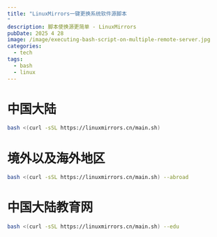 ```yaml
---
title: "LinuxMirrors一键更换系统软件源脚本
"
description: 脚本使换源更简单 - LinuxMirrors
pubDate: 2025 4 28
image: /image/executing-bash-script-on-multiple-remote-server.jpg
categories:
  - tech
tags:
  - bash
  - linux
---
```




# 中国大陆
```bash
bash <(curl -sSL https://linuxmirrors.cn/main.sh)
```

# 境外以及海外地区
```bash
bash <(curl -sSL https://linuxmirrors.cn/main.sh) --abroad
```

# 中国大陆教育网
```bash
bash <(curl -sSL https://linuxmirrors.cn/main.sh) --edu
```
